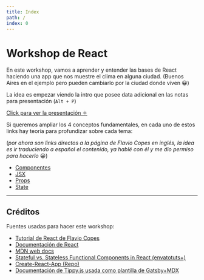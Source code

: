 ```yaml
---
title: Index
path: /
index: 0
---
```


# Workshop de React

En este workshop, vamos a aprender y entender las bases de React haciendo una
app que nos muestre el clima en alguna ciudad. \(Buenos Aires en el ejemplo pero
pueden cambiarlo por la ciudad donde viven 😀\)

La idea es empezar viendo la intro que posee data adicional en las notas para
presentación \(`Alt + P`\)

[Click para ver la presentación ⚛️](https://mini-introreact.netlify.com/)

Si queremos ampliar los 4 conceptos fundamentales, en cada uno de estos links
hay teoría para profundizar sobre cada tema:

\(_por ahora son links directos a la página de Flavio Copes en inglés, la idea
es ir traduciendo a español el contenido, ya hablé con él y me dio permiso para
hacerlo_ 😀\)

- [Componentes](https://flaviocopes.com/react-components/)
- [JSX](https://flaviocopes.com/jsx/)
- [Props](https://flaviocopes.com/react-props/)
- [State](https://flaviocopes.com/react-state/)

---

## Créditos

Fuentes usadas para hacer este workshop:

- [Tutorial de React de Flavio Copes](https://flaviocopes.com/react/)
- [Documentación de React](https://reactjs.org/docs/getting-started.html)
- [MDN web docs](https://developer.mozilla.org/es/docs/Web)
- [Stateful vs. Stateless Functional Components in React (envatotuts+)](https://code.tutsplus.com/tutorials/stateful-vs-stateless-functional-components-in-react--cms-29541)
- [Create-React-App (Repo)](https://github.com/facebook/create-react-app)
- [Documentación de Tippy.js usada como plantilla de Gatsby+MDX](https://github.com/atomiks/tippyjs/tree/master/website)
